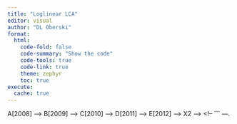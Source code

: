 ```yaml
---
title: "Loglinear LCA"
editor: visual
author: "DL Oberski"
format:
  html:
    code-fold: false
    code-summary: "Show the code"
    code-tools: true
    code-link: true
    theme: zephyr
    toc: true
execute:
  cache: true
---
```


<!-- # Loglinear formulation of LCA --->
<!--  --->
<!-- The loglinear formulation of LCA is very powerful. It only works for categorical data, but, in addition to the "plain vanilla" kind of locally independent LCA, it allows for: --->
<!--  --->
<!-- -   Built-in handling of missing data (everything is a missing data problem); --->
<!-- -   NMAR ("unseen data-dependent") models; --->
<!-- -   Multiple latent class variables, unlocking arbitrary modelling with latent variables, i.e. "categorical SEM"; --->
<!-- -   "Linear by linear" and "linear by nominal" effects, making for more parsimonious models, unlocking: --->
<!-- -   Discretized, "nonparametric" versions of IRT models ("DFactor models" in Latent Gold) --->
<!-- -   Covariates/concomitant variables, including "measurement invariance" models; --->
<!-- -   Facilities for complex sampling designs, i.e. weighting, clustering, and stratification; --->
<!-- -   and more. --->
<!--  --->
<!-- The largest drawback is that, as implemented in most software (including the excellent `cvam` package in `R`), it is extremely intensive on computer memory. This means that most models that run easily in other software will likely refuse to run on your laptop, giving an "out of memory" error. --->
<!--  --->
<!-- The loglinear formulation of LCA is the basis of the powerful Latent Gold software, as well as its predecessor, the still-popular LEM program (https://jeroenvermunt.nl/). Latent Gold uses many optimizations, which mostly allow it to circumvent the "small models only" problem. Here, we will use `cvam`, whose implementation is very similar to LEM. --->
<!--  --->
<!-- To demonstrate the uses of loglinear LCA, we use the `carcinoma` data from the `poLCA` package. --->
<!--  --->
<!-- ## Simple analysis using `poLCA` --->
<!--  --->
<!-- ```{r} --->
<!-- #| message: false --->
<!-- library(tidyverse) --->
<!-- library(poLCA) --->
<!-- library(poLCA.extras) --->
<!--  --->
<!-- set.seed(202303) --->
<!--  --->
<!-- data(carcinoma) --->
<!-- head(carcinoma %>% sample_n(10)) --->
<!-- ``` --->
<!--  --->
<!-- ```{r} --->
<!-- f_carcinoma <- cbind(A, B, C, D, E, F, G) ~ 1 --->
<!-- fit_polca <- poLCA(f_carcinoma,  --->
<!--                    nclass = 2, --->
<!--                    data = carcinoma,  --->
<!--                    nrep = 10, --->
<!--                    verbose = FALSE) --->
<!--  --->
<!-- fit_polca --->
<!-- ``` --->
<!--  --->
<!-- From the poLCA model, using the bivariate residual (BVR) functionality in the `poLCA.extras` package, we can see that there are some considerable local dependencies. --->
<!--  --->
<!-- ```{r} --->
<!-- bvr(fit_polca) |> round(1) --->
<!-- bootstrap_bvr_pvals(f_carcinoma,  --->
<!--                     fit_polca = fit_polca,  --->
<!--                     data = carcinoma, R = 200) --->
<!-- ``` --->
<!--  --->
<!-- ## Simple and locally dependent LCA using `cvam` --->
<!--  --->
<!-- ```{r} --->
<!-- library(cvam) --->
<!--  --->
<!-- options(contrasts = rep("contr.sum", 2)) --->
<!--  --->
<!-- dat <- carcinoma %>% mutate_all(as.factor) --->
<!-- df_freq <- table(dat, useNA = "ifany") |> as.data.frame() --->
<!--  --->
<!-- # Create a new variable that is completely missing (and has 2 cats) --->
<!-- df_freq$X <- latentFactor(NROW(df_freq), 2) --->
<!--  --->
<!-- # Create formula --->
<!-- formula <-  --->
<!--   paste(names(df_freq)[!names(df_freq) %in% c("Freq", "X")], --->
<!--         collapse = " + ") %>%  --->
<!--   sprintf("~ X * (%s)", .) %>% --->
<!--   as.formula() --->
<!--  --->
<!-- system.time( --->
<!--   fit_cvam <- cvam(formula, data = df_freq, --->
<!--                    freq = Freq, --->
<!--                    control = list(startValJitter = 0.1) --->
<!-- )) --->
<!--  --->
<!-- summary(fit_cvam) --->
<!--  --->
<!-- what <- paste0("~", LETTERS[1:7], "|X") |> sapply(as.formula) --->
<!-- est_indep <- cvamEstimate(c(~X, what), fit_cvam) --->
<!-- est_indep --->
<!-- ``` --->
<!--  --->
<!-- (Note that the Hessian-based se's cannot be trusted. We can look at the estimated se's in the marginal probability tables above, or use `cvam`'s MCMC option to obtain standard errors on the loglinear parmeters.) --->
<!--  --->
<!-- Now we update the model with the local dependences, held equal across classes. --->
<!--  --->
<!-- ```{r} --->
<!-- # formula_ld <- update(formula, ~ . + D:F + A:G + B:E) --->
<!-- formula_ld <- update(formula, ~ . + (A+B+D+E+F+G)^2) --->
<!--  --->
<!-- system.time( --->
<!--   fit_cvam_ld <-  --->
<!--     cvam(formula_ld, data = df_freq, freq = Freq, --->
<!--          control = list(startValJitter = 0.05, iterMaxEM = 1000), --->
<!--          prior = cvam::cvamPrior(ridge = 0.1) --->
<!-- )) --->
<!--  --->
<!-- summary(fit_cvam_ld) --->
<!--  --->
<!-- est_locdep <- cvamEstimate(c(~X, what), fit_cvam_ld) --->
<!-- est_locdep --->
<!--  --->
<!-- anova(fit_cvam, fit_cvam_ld, method = "BIC") --->
<!-- ``` --->
<!--  --->
<!-- The local dependence model fits better. --->
<!--  --->
<!-- ## Extensions to the basic LC model using loglinear formulation --->
<!--  --->
<!-- ### Including covariates --->
<!--  --->
<!-- ### Multiple latent variables --->
<!--  --->
<!-- Example from Oberski (2016), available at <https://doi.org/10.1007/s11634-015-0211-0> (open access). --->
<!--  --->
<!-- ```{r} --->
<!-- library(readr) --->
<!-- library(cvam) --->
<!-- options(contrasts = rep("contr.sum", 2)) --->
<!-- ``` --->
<!--  --->
<!-- Data are from the LISS panel. People were asked 5 times if they had voted in the last parliamentary election. This pertained to two separate elections. The substantively inspired model is as shown. --->
<!--  --->
<!-- ```{mermaid} --->
<!-- flowchart TD --->
<!--   X1((Voted 2006)) ---> A[2008] --->
<!--   X1 ---> B[2009] --->
<!--   X1 ---> C[2010] --->
<!--   X2((Voted 2010)) ---> D[2011] --->
<!--   X2 ---> E[2012] --->
<!--   X1 --> X2 --->
<!-- ``` --->
<!--  --->
<!-- Read in the data.  --->
<!--  --->
<!-- ```{r} --->
<!-- #| message: false --->
<!-- path <- "https://daob.nl/files/lca/vote-LISS.dat.gz" --->
<!-- vote <- readr::read_table(path, na = ".") --->
<!--  --->
<!-- rmarkdown::paged_table(vote) --->
<!-- ``` --->
<!--  --->
<!-- We transform the data into frequencies (including the missing values). We also rename the variables A-E to write smaller formulas. --->
<!--  --->
<!-- ```{r} --->
<!-- df_freq <- table(vote[, -1], useNA = "ifany") |> as.data.frame() --->
<!-- names(df_freq)[1:5] <- LETTERS[1:5] --->
<!-- ``` --->
<!--  --->
<!-- We now formulate the model. It includes two different latent variables `X1` and `X2`, which are meant to signify really voting in 2006 and 2010, respectively.  --->
<!--  --->
<!-- ```{r} --->
<!-- # Create a new variable that is completely missing (and has 2 cats) --->
<!-- df_freq$X1 <- latentFactor(NROW(df_freq), 2) --->
<!-- df_freq$X2 <- latentFactor(NROW(df_freq), 2) --->
<!--  --->
<!-- # Create formula --->
<!-- formula <- ~ X1 * (A + B + C) + X2 * (D + E) + X1:X2 --->
<!-- ``` --->
<!--  --->
<!-- We use `cvam` to fit the model. --->
<!-- ```{r} --->
<!-- fit_cvam <- cvam(formula, data = df_freq, freq = Freq, --->
<!--                  control = list(startValJitter = 0.1)) --->
<!-- ``` --->
<!--  --->
<!-- Some results of interest. --->
<!--  --->
<!-- ```{r} --->
<!-- summary(fit_cvam) --->
<!--  --->
<!-- what <- paste0("~", LETTERS[1:3], "|X1") |> sapply(as.formula) --->
<!-- what <- what %>% c(paste0("~", LETTERS[4:5], "|X2") |> sapply(as.formula)) --->
<!-- what <- c(~X1, ~X2, ~X2 | X1, what) --->
<!--  --->
<!-- est_indep <- cvamEstimate(what, fit_cvam) --->
<!-- est_indep --->
<!-- ``` --->
<!--  --->
<!-- As in the paper, we can also include two local dependencies by updating the formula and refitting. --->
<!--  --->
<!-- ```{r} --->
<!-- # Update formula --->
<!-- formula_ld <- update(formula, ~ . + A:B + A:E) --->
<!--  --->
<!-- fit_cvam_ld <- cvam(formula_ld, data = df_freq, freq = Freq, --->
<!--                  control = list(startValJitter = 0.1)) --->
<!-- ``` --->
<!--  --->
<!-- The models are nested, so we can use the LRT to compare them. --->
<!--  --->
<!-- ```{r} --->
<!-- anova(fit_cvam, fit_cvam_ld) --->
<!-- ``` --->
<!--  --->
<!-- The actual estimates are not too different. --->
<!--  --->
<!-- ```{r} --->
<!-- est_locdep <- cvamEstimate(what, fit_cvam_ld) --->
<!-- est_locdep --->
<!-- ``` --->
<!--  --->
<!--  --->
<!-- ### Ordinal indicators --->
<!--  --->
<!-- First consider the four-category indicators as nominal. --->
<!--  --->
<!-- ```{r} --->
<!-- data("election") --->
<!--  --->
<!-- df_freq <- election[, 1:5] %>% table() %>% as.data.frame() --->
<!-- df_freq$X <- latentFactor(NROW(df_freq), 2) --->
<!--  --->
<!-- # Create formula --->
<!-- formula <- ~ X * (MORALG + CARESG + KNOWG + LEADG + DISHONG) --->
<!--  --->
<!-- fit_cvam <- cvam(formula, data = df_freq, freq = Freq, --->
<!--                  control = list(startValJitter = 0.1)) --->
<!--  --->
<!-- summary(fit_cvam) --->
<!--  --->
<!-- what <- c(~X, ~MORALG | X, ~CARESG | X, ~KNOWG | X,  --->
<!--           ~LEADG | X, ~DISHONG | X) --->
<!-- cvamEstimate(what, fit_cvam) --->
<!-- ``` --->
<!--  --->
<!-- Now consider them "ordinal" using an adjacent-category logit model, a.k.a. "nominal-by-linear" model in Goodman's loglinear terminology. --->
<!--  --->
<!-- ```{r} --->
<!-- scale_01 <- function(x) { --->
<!--   (x - min(x)) / (max(x) - min(x)) --->
<!-- } --->
<!--  --->
<!-- factor_to_numeric_01 <- function(x) { --->
<!--   x_num <- seq_along(levels(x))[x] --->
<!--   scale_01(x_num) --->
<!-- } --->
<!--  --->
<!-- X <- fit_cvam$modelMatrix --->
<!-- X <- X %>% as_tibble() %>%  --->
<!--   # Remove nominal interaction terms --->
<!--   select_if(!grepl("X.:.+", names(.)))  --->
<!-- # Now include linear interaction terms by hand --->
<!-- X$`X1:MORALG` <- X$X1 * factor_to_numeric_01(fit_cvam$mfTrue$MORALG) --->
<!-- X$`X1:CARESG` <- X$X1 * factor_to_numeric_01(fit_cvam$mfTrue$CARESG) --->
<!-- X$`X1:KNOWG` <- X$X1 * factor_to_numeric_01(fit_cvam$mfTrue$KNOWG) --->
<!-- X$`X1:LEADG` <- X$X1 * factor_to_numeric_01(fit_cvam$mfTrue$LEADG) --->
<!-- X$`X1:DISHONG` <- X$X1 * factor_to_numeric_01(fit_cvam$mfTrue$DISHONG) --->
<!--  --->
<!-- rmarkdown::paged_table(X) --->
<!--  --->
<!-- X <- as.matrix(X) --->
<!-- ``` --->
<!--  --->
<!-- We can now fit the model with ordinal indicators by passing our custom design matrix `X` to `cvam`. --->
<!--  --->
<!-- ```{r} --->
<!-- fit_cvam_ord <- cvam(formula, data = df_freq,  --->
<!--                      freq = Freq, modelMatrix = X,  --->
<!--                      control = list(startValJitter = 0.1)) --->
<!--  --->
<!-- summary(fit_cvam_ord) --->
<!--  --->
<!-- cvamEstimate(what, fit_cvam_ord) --->
<!-- ``` --->
<!--  --->
<!-- The ordinal model is more parsimonious, using `r fit_cvam_ord$degreesOfFreedom - fit_cvam$degreesOfFreedom` fewer parameters.  --->
<!--  --->
<!-- ```{r} --->
<!-- anova(fit_cvam_ord, fit_cvam) --->
<!-- ``` --->
<!-- ```{r} --->
<!-- anova(fit_cvam_ord, fit_cvam, method = "BIC") --->
<!-- ``` --->
<!--  --->
<!--  --->
<!-- ### Linear effects among observed and latent variables (DFactor models) --->
<!--  --->
<!--  --->
<!--  --->
<!--  --->
<!-- ### Missing-not-at-random (MNAR) / Unseen data-dependent models --->
<!--  --->
<!-- ## Doing everything by hand --->
<!--  --->
<!-- ```{r} --->
<!-- #| message: false --->
<!--  --->
<!-- options(contrasts = rep("contr.sum", 2)) --->
<!--  --->
<!-- varnames <- LETTERS[1:5] --->
<!-- sum_vars <- paste(varnames, collapse = "+") --->
<!--  --->
<!-- formula <- sprintf("Freq ~ X * (%s)", sum_vars) --->
<!-- # formula <- sprintf("Freq ~ X * (%s) + B:E + G:A + D:F + B:G + G:D", sum_vars) --->
<!--  --->
<!-- df_freq <- carcinoma[, varnames] |> table() |> as.data.frame() --->
<!-- n <- nrow(df_freq) --->
<!-- df_freq$patnum <- 1:n --->
<!--  --->
<!-- df_expanded <- rbind(df_freq, df_freq) --->
<!-- df_expanded$X <- rep(0:1, each = n) --->
<!-- post_start <- runif(n) --->
<!-- df_expanded$post <- c(post_start, 1-post_start) --->
<!--  --->
<!-- suppressWarnings( # LCAs often have boundary values within classes --->
<!--   for(i in 1:200) { --->
<!--     # M-step --->
<!--     # Loglinear model --->
<!--     fit_glm <- glm(formula,  --->
<!--                    data = df_expanded, weights = post,  --->
<!--                    family = "poisson") --->
<!--      --->
<!--     # E-step --->
<!--     eta.X <- predict(fit_glm) # Linear predictor given X --->
<!--     eta.X <- matrix(eta.X, nrow = n) |> t() --->
<!--     n.X <- sum(exp(eta.X)) # Sample size given X  --->
<!--     P_YX <- exp(eta.X)/n.X # Probability of each pattern, joint (X, Y) --->
<!--      --->
<!--     P_Y <- colSums(P_YX) --->
<!--     P_X.Y <- t(P_YX) / P_Y # Posterior of X given Y --->
<!--      --->
<!--     df_expanded$post <- as.vector(P_X.Y) --->
<!-- }) --->
<!--  --->
<!-- summary(fit_glm) --->
<!--  --->
<!-- P_X <- rowSums(P_YX) # Prior --->
<!-- P_Y.X <- P_YX/P_X    # Conditional of Y given X --->
<!--  --->
<!-- P_Y.X_marginal <- sapply(varnames, function(v) { --->
<!--   apply(P_Y.X, 1, function(x) tapply(x, df_freq[, v], sum)) --->
<!-- }) --->
<!--  --->
<!-- P_Y.X_marginal |> round(3) --->
<!--  --->
<!-- # fit_polca$probs |> lapply(round, 3) --->
<!--  --->
<!-- N <- sum(df_freq$Freq) --->
<!--  --->
<!-- expected <- P_Y * N --->
<!-- observed <- df_freq$Freq --->
<!--  --->
<!-- loglik <- sum(observed * log(P_Y)) --->
<!-- deviance <- -2*loglik --->
<!-- p <- length(coef(fit_glm)) --->
<!-- bic_deviance <- deviance + p*log(N) --->
<!-- bic_deviance --->
<!--  --->
<!-- X2 <- sum((observed - expected)^2/expected) --->
<!-- G2 <- 2*sum(observed * log(observed/expected), na.rm = TRUE) --->
<!--  --->
<!-- data.frame(Chisq=c(X2, fit_polca$Chisq), Gsqp=c(G2, fit_polca$Gsq), method=c("loglinear", "poLCA")) --->
<!-- ``` --->
<!--  --->
<!-- ### Alternative R implementation --->
<!--  --->
<!-- This does appear to work as well. It requires more hand-holding than `cvam`. --->
<!--  --->
<!-- ```{r} --->
<!-- library(gllm) --->
<!--  --->
<!-- options(contrasts = rep("contr.treatment", 2)) --->
<!--  --->
<!-- K <- 3 --->
<!--  --->
<!-- df_expanded <- Reduce(rbind, replicate(K, df_freq, simplify = FALSE)) --->
<!-- df_expanded$X <- factor(rep(seq(K), each = n)) --->
<!--  --->
<!-- formula_gllm <- ~ X * (A + B + C + D + E) --->
<!-- X <- model.matrix(formula_gllm, data = df_expanded) --->
<!-- s <- replicate(K, 1:nrow(df_freq)) --->
<!--  --->
<!-- res <- emgllm(y = df_freq$Freq, s = s, X = X) --->
<!-- res --->
<!--  --->
<!-- with(res, sum((fitted.values - observed.values)^2/fitted.values)) --->
<!-- with(res, 2*sum(observed.values * log(observed.values/fitted.values), na.rm = TRUE)) --->
<!--  --->
<!-- ``` ---.
